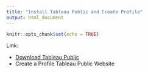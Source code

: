 ```yaml
---
title: "Install Tableau Public and Create Profile"
output: html_document
---
```


```r
knitr::opts_chunk$set(echo = TRUE)
```

Link:

 - [Download Tableau Public](https://public.tableau.com/en-us/s/download)
 - Create a Profile Tableau Public Website